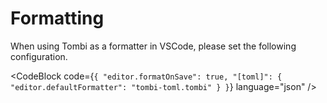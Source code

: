 
# Formatting

When using Tombi as a formatter in VSCode, please set the following configuration.


<CodeBlock code={`{
  "editor.formatOnSave": true,
  "[toml]": {
    "editor.defaultFormatter": "tombi-toml.tombi"
  }
}`} language="json" />
